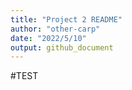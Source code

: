 ```yaml
---
title: "Project 2 README"
author: "other-carp"
date: "2022/5/10"
output: github_document
---
```


#TEST